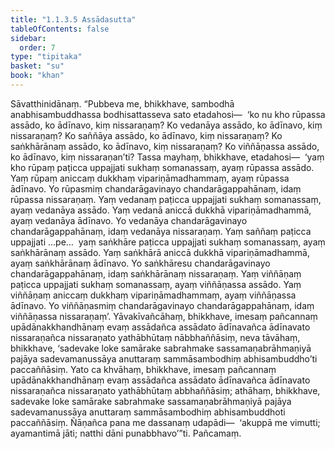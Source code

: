 ```yaml
---
title: "1.1.3.5 Assādasutta"
tableOfContents: false
sidebar:
  order: 7
type: "tipitaka"
basket: "su"
book: "khan"
---
```



<DynamicBreadcrumb />

<Division number="26" book="khan">

<Paragraph number="135" book="khan">
Sāvatthinidānaṃ. “Pubbeva me, bhikkhave, sambodhā anabhisambuddhassa bodhisattasseva sato etadahosi—  ‘ko nu kho rūpassa assādo, ko ādīnavo, kiṃ nissaraṇaṃ? Ko vedanāya assādo, ko ādīnavo, kiṃ nissaraṇaṃ? Ko saññāya assādo, ko ādīnavo, kiṃ nissaraṇaṃ? Ko saṅkhārānaṃ assādo, ko ādīnavo, kiṃ nissaraṇaṃ? Ko viññāṇassa assādo, ko ādīnavo, kiṃ nissaraṇan’ti? Tassa mayhaṃ, bhikkhave, etadahosi—  ‘yaṃ kho rūpaṃ paṭicca uppajjati sukhaṃ somanassaṃ, ayaṃ rūpassa assādo. Yaṃ rūpaṃ aniccaṃ dukkhaṃ vipariṇāmadhammaṃ, ayaṃ rūpassa ādīnavo. Yo rūpasmiṃ chandarāgavinayo chandarāgappahānaṃ, idaṃ rūpassa nissaraṇaṃ. Yaṃ vedanaṃ paṭicca uppajjati sukhaṃ somanassaṃ, ayaṃ vedanāya assādo. Yaṃ vedanā aniccā dukkhā vipariṇāmadhammā, ayaṃ vedanāya ādīnavo. Yo vedanāya chandarāgavinayo chandarāgappahānaṃ, idaṃ vedanāya nissaraṇaṃ. Yaṃ saññaṃ paṭicca uppajjati …pe…  yaṃ saṅkhāre paṭicca uppajjati sukhaṃ somanassaṃ, ayaṃ saṅkhārānaṃ assādo. Yaṃ saṅkhārā aniccā dukkhā vipariṇāmadhammā, ayaṃ saṅkhārānaṃ ādīnavo. Yo saṅkhāresu chandarāgavinayo chandarāgappahānaṃ, idaṃ saṅkhārānaṃ nissaraṇaṃ. Yaṃ viññāṇaṃ paṭicca uppajjati sukhaṃ somanassaṃ, ayaṃ viññāṇassa assādo. Yaṃ viññāṇaṃ aniccaṃ dukkhaṃ vipariṇāmadhammaṃ, ayaṃ viññāṇassa ādīnavo. Yo viññāṇasmiṃ chandarāgavinayo chandarāgappahānaṃ, idaṃ viññāṇassa nissaraṇaṃ’.
</Paragraph>

<Paragraph number="136" book="khan">
Yāvakīvañcāhaṃ, bhikkhave, imesaṃ pañcannaṃ upādānakkhandhānaṃ evaṃ assādañca assādato ādīnavañca ādīnavato nissaraṇañca nissaraṇato yathābhūtaṃ nābbhaññāsiṃ, neva tāvāhaṃ, bhikkhave, ‘sadevake loke samārake sabrahmake sassamaṇabrāhmaṇiyā pajāya sadevamanussāya anuttaraṃ sammāsambodhiṃ abhisambuddho’ti paccaññāsiṃ. Yato ca khvāhaṃ, bhikkhave, imesaṃ pañcannaṃ upādānakkhandhānaṃ evaṃ assādañca assādato ādīnavañca ādīnavato nissaraṇañca nissaraṇato yathābhūtaṃ abbhaññāsiṃ; athāhaṃ, bhikkhave, sadevake loke samārake sabrahmake sassamaṇabrāhmaṇiyā pajāya sadevamanussāya anuttaraṃ sammāsambodhiṃ abhisambuddhoti paccaññāsiṃ. Ñāṇañca pana me dassanaṃ udapādi—  ‘akuppā me vimutti; ayamantimā jāti; natthi dāni punabbhavo’”ti.

</Paragraph>
</Division>

<Paragraph number="137" type="center" book="khan">
Pañcamaṃ.
</Paragraph>
